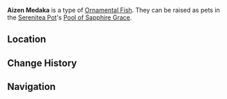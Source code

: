{{About|the [[furnishing]]|the fish|Aizen Medaka}}
{{Furnishing Infobox
|id             = 379004
|title          = Aizen Medaka
|image          = Item Ornamental Aizen Medaka.png
|category       = Ornamental Fish
|rarity         = 4
|adeptal_energy = 
|load           = 
|description    = A valuable Ornamental Fish that may be kept as a pet in the [[Pool of Sapphire Grace]].<br />{{Item Description|Aizen Medaka}}
}}
'''Aizen Medaka''' is a type of [[Ornamental Fish]]. They can be raised as pets in the [[Serenitea Pot]]'s [[Pool of Sapphire Grace]].
==Location==
{{transclude|Aizen Medaka|Location}}

==Change History==
{{Change History|2.1}}

==Navigation==
{{Furnishing Navbox/Subsystems|fish pond}}